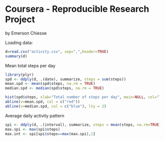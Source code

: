 Coursera - Reproducible Research Project
===================
by Emerson Chiesse


Loading data:

```r
d=read.csv("activity.csv", sep=",",header=TRUE)
summary(d)
```


Mean total steps per day

```r
library(plyr)
spd <- ddply(d, .(date), summarize, steps = sum(steps))
mean.spd <- mean(spd$steps, na.rm = TRUE)
median.spd <- median(spd$steps, na.rm = TRUE)

hist(spd$steps, xlab="Total number of steps per day", main=NULL, col="light blue")
abline(v=mean.spd, col = c("red"))
abline(v=median.spd, col = c("blue"), lty = 2)
```


Average daily activity pattern

```r
spi <- ddply(d, .(interval), summarize, steps = mean(steps, na.rm=TRUE))
max.spi <- max(spi$steps)
max.int <- spi[spi$steps==max(max.spi),1]
```

